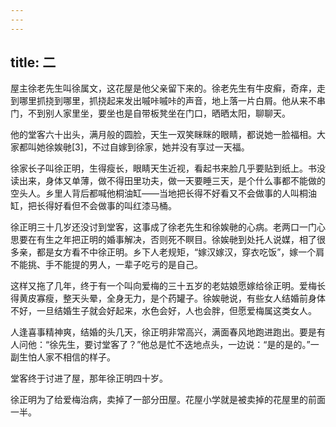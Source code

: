 ```yaml
---
---
---
```

title: 二
---



屋主徐老先生叫徐属文，这花屋是他父亲留下来的。徐老先生有牛皮癣，奇痒，走到哪里抓挠到哪里，抓挠起来发出嘁咔嘁咔的声音，地上落一片白屑。他从来不串门，不到别人家里坐，要坐也是自带板凳坐在门口，晒晒太阳，聊聊天。

他的堂客六十出头，满月般的圆脸，天生一双笑眯眯的眼睛，都说她一脸福相。大家都叫她徐娭毑[3]，不过自嫁到徐家，她并没有享过一天福。

徐家长子叫徐正明，生得瘦长，眼睛天生近视，看起书来脸几乎要贴到纸上。书没读出来，身体又单薄，做不得田里功夫，做一天要睡三天，是个什么事都不能做的空头人。乡里人背后都喊他桐油缸——当地把长得不好看又不会做事的人叫桐油缸，把长得好看但不会做事的叫红漆马桶。

徐正明三十几岁还没讨到堂客，这事成了徐老先生和徐娭毑的心病。老两口一门心思要在有生之年把正明的婚事解决，否则死不瞑目。徐娭毑到处托人说媒，相了很多亲，都是女方看不中徐正明。乡下人老规矩，“嫁汉嫁汉，穿衣吃饭”，嫁一个肩不能挑、手不能提的男人，一辈子吃亏的是自己。

这样又拖了几年，终于有一个叫向爱梅的三十五岁的老姑娘愿嫁给徐正明。爱梅长得黄皮寡瘦，整天头晕，全身无力，是个药罐子。徐娭毑说，有些女人结婚前身体不好，一旦结婚生子就会好起来，水色会好，人也会胖，但愿爱梅属这类女人。

人逢喜事精神爽，结婚的头几天，徐正明非常高兴，满面春风地跑进跑出。要是有人问他：“徐先生，要讨堂客了？”他总是忙不迭地点头，一边说：“是的是的。”一副生怕人家不相信的样子。

堂客终于讨进了屋，那年徐正明四十岁。

徐正明为了给爱梅治病，卖掉了一部分田屋。花屋小学就是被卖掉的花屋里的前面一半。